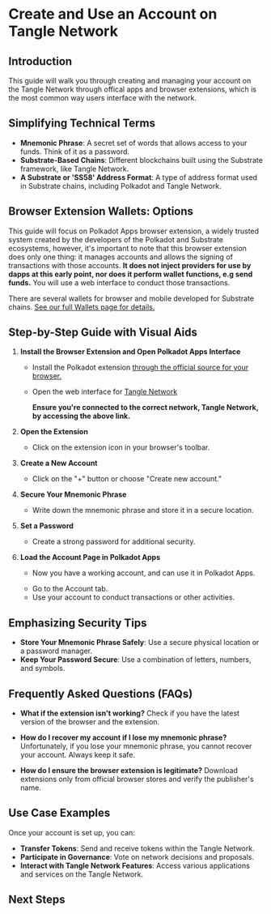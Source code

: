 
# Create and Use an Account on Tangle Network

## Introduction

This guide will walk you through creating and managing your account on the Tangle Network through offical apps and browser extensions, which is the most common way users interface with the network.

## Simplifying Technical Terms

- **Mnemonic Phrase**: A secret set of words that allows access to your funds. Think of it as a password.
- **Substrate-Based Chains**: Different blockchains built using the Substrate framework, like Tangle Network.
- **A Substrate or 'SS58' Address Format**: A type of address format used in Substrate chains, including Polkadot and Tangle Network.

## Browser Extension Wallets: Options

This guide will focus on Polkadot Apps browser extension, a widely trusted system created by the developers of the Polkadot and Substrate ecosystems, however, it's important to note that this browser extension does only one thing: it manages accounts and allows the signing of transactions with those accounts. **It does not inject providers for use by dapps at this early point, nor does it perform wallet functions, e.g send funds.** You will use a web interface to conduct those transactions.

There are several wallets for browser and mobile developed for Substrate chains. [See our full Wallets page for details.](/wallets.mdx)

## Step-by-Step Guide with Visual Aids

1.  **Install the Browser Extension and Open Polkadot Apps Interface**

    - Install the Polkadot extension [through the official source for your browser.](https://polkadot.js.org/extension/)
    - Open the web interface for [Tangle Network](https://polkadot.js.org/apps/?rpc=wss%3A%2F%2Ftestnet-rpc.tangle.tools#/explorer)

      <Callout type="info">

      **Ensure you're connected to the correct network, Tangle Network, by accessing the above link.**

      </Callout>

2.  **Open the Extension**

    <ExpandableImage src="images/use/post-install.png" alt="Open the Extension" />

    - Click on the extension icon in your browser's toolbar.

3.  **Create a New Account**

    <ExpandableImage src="images/use/add-account.png" alt="Add your account" />

    - Click on the "+" button or choose "Create new account."

4.  **Secure Your Mnemonic Phrase**

    <ExpandableImage src="images/use/mnemonic.png" alt="Save your mnemonic" />

    - Write down the mnemonic phrase and store it in a secure location.

5.  **Set a Password**

    - Create a strong password for additional security.

6.  **Load the Account Page in Polkadot Apps**

    <ExpandableImage src="images/use/account-app-list.png" alt="Account List in Polkadot Apps" />

    - Now you have a working account, and can use it in Polkadot Apps.

    <ExpandableImage src="images/use/account-tab.png" alt="Click the Account Tab" />

    - Go to the Account tab.
    - Use your account to conduct transactions or other activities.

    <ExpandableImage src="images/use/account-tab-in-page.png" alt="Accounts Page in Polkadot Apps" />

## Emphasizing Security Tips

- **Store Your Mnemonic Phrase Safely**: Use a secure physical location or a password manager.
- **Keep Your Password Secure**: Use a combination of letters, numbers, and symbols.

## Frequently Asked Questions (FAQs)

- **What if the extension isn't working?**
  Check if you have the latest version of the browser and the extension.

- **How do I recover my account if I lose my mnemonic phrase?**
  Unfortunately, if you lose your mnemonic phrase, you cannot recover your account. Always keep it safe.

- **How do I ensure the browser extension is legitimate?**
  Download extensions only from official browser stores and verify the publisher's name.

## Use Case Examples

Once your account is set up, you can:

- **Transfer Tokens**: Send and receive tokens within the Tangle Network.
- **Participate in Governance**: Vote on network decisions and proposals.
- **Interact with Tangle Network Features**: Access various applications and services on the Tangle Network.

## Next Steps

<CommonActions />
